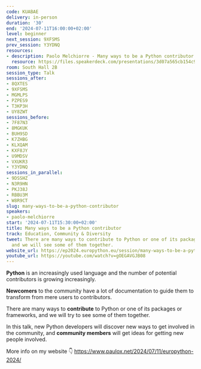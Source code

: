```yaml
---
code: KUABAE
delivery: in-person
duration: '30'
end: '2024-07-11T16:00:00+02:00'
level: beginner
next_session: 9XFSMS
prev_session: Y3YDNQ
resources:
- description: Paolo Melchiorre - Many ways to be a Python contributor
  resource: https://files.speakerdeck.com/presentations/3d07a565cb154c98a8698d0dc701f5d5/Paolo_Melchiorre_-_Many_ways_to_be_a_Python_contributor.pdf
room: South Hall 2B
session_type: Talk
sessions_after:
- 8QXTES
- 9XFSMS
- MGMLPS
- PZPES9
- T3KP3H
- UY8ZWT
sessions_before:
- 7F87N3
- 8MGKUK
- BUH9SD
- K7ZHBG
- KLXQAM
- KXF8JY
- U9MDSV
- VXUKR3
- Y3YDNQ
sessions_in_parallel:
- 9DSSHZ
- N3R9HN
- PKJ38J
- RBBU3M
- W8R9CT
slug: many-ways-to-be-a-python-contributor
speakers:
- paolo-melchiorre
start: '2024-07-11T15:30:00+02:00'
title: Many ways to be a Python contributor
track: Education, Community & Diversity
tweet: There are many ways to contribute to Python or one of its packages or frameworks,
  and we will see some of them together.
website_url: https://ep2024.europython.eu/session/many-ways-to-be-a-python-contributor
youtube_url: https://youtube.com/watch?v=gOEGAVGJB08
---
```


**Python** is an increasingly used language and the number of potential contributors is growing increasingly.

**Newcomers** to the community have a lot of documentation to guide them to transform from mere users to contributors.

There are many ways to **contribute** to Python or one of its packages or frameworks, and we will try to see some of them together.

In this talk, new Python developers will discover new ways to get involved in the community, and **community members** will get ideas for getting new people involved.

More info on my website 👇
https://www.paulox.net/2024/07/11/europython-2024/
